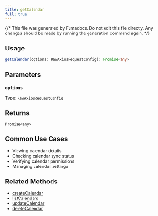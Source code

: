 ```yaml
---
title: getCalendar
full: true
---
```


{/* This file was generated by Fumadocs. Do not edit this file directly. Any changes should be made by running the generation command again. */}



## Usage

```typescript
getCalendar(options: RawAxiosRequestConfig): Promise<any>
```

## Parameters


### `options`

Type: `RawAxiosRequestConfig`




## Returns

`Promise<any>`



## Common Use Cases

- Viewing calendar details
- Checking calendar sync status
- Verifying calendar permissions
- Managing calendar settings

## Related Methods

- [createCalendar](./createcalendar.mdx)
- [listCalendars](./listcalendars.mdx)
- [updateCalendar](./updatecalendar.mdx)
- [deleteCalendar](./deletecalendar.mdx)
